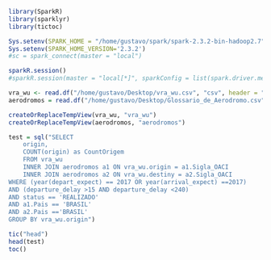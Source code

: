```r
library(SparkR)
library(sparklyr)
library(tictoc)
```

```r
Sys.setenv(SPARK_HOME = "/home/gustavo/spark/spark-2.3.2-bin-hadoop2.7")
Sys.setenv(SPARK_HOME_VERSION='2.3.2')
#sc = spark_connect(master = "local")
```

```r
sparkR.session()
#sparkR.session(master = "local[*]", sparkConfig = list(spark.driver.memory = "4g"))
```

```r

vra_wu <- read.df("/home/gustavo/Desktop/vra_wu.csv", "csv", header = "true")#, inferSchema = "true", na.strings = "NA")
aerodromos = read.df("/home/gustavo/Desktop/Glossario_de_Aerodromo.csv","csv", header = "true")
```

```r
createOrReplaceTempView(vra_wu, "vra_wu")
createOrReplaceTempView(aerodromos, "aerodromos")
```

```r
test = sql("SELECT 
    origin, 
    COUNT(origin) as CountOrigem 
    FROM vra_wu
    INNER JOIN aerodromos a1 ON vra_wu.origin = a1.Sigla_OACI
    INNER JOIN aerodromos a2 ON vra_wu.destiny = a2.Sigla_OACI
WHERE (year(depart_expect) == 2017 OR year(arrival_expect) ==2017)
AND (departure_delay >15 AND departure_delay <240)
AND status == 'REALIZADO'
AND a1.Pais == 'BRASIL' 
AND a2.Pais =='BRASIL'
GROUP BY vra_wu.origin")
```

```r
tic("head")
head(test)
toc()
```
